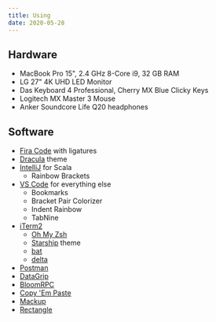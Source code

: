 ```yaml
---
title: Using
date: 2020-05-28
---
```


## Hardware

- MacBook Pro 15", 2.4 GHz 8-Core i9, 32 GB RAM
- LG 27" 4K UHD LED Monitor
- Das Keyboard 4 Professional, Cherry MX Blue Clicky Keys
- Logitech MX Master 3 Mouse
- Anker Soundcore Life Q20 headphones

## Software

- [Fira Code](https://github.com/tonsky/FiraCode) with ligatures
- [Dracula](https://draculatheme.com/) theme
- [IntelliJ](https://www.jetbrains.com/idea/) for Scala
  - Rainbow Brackets
- [VS Code](https://code.visualstudio.com/) for everything else
  - Bookmarks
  - Bracket Pair Colorizer
  - Indent Rainbow
  - TabNine
- [iTerm2](https://iterm2.com/)
  - [Oh My Zsh](https://github.com/ohmyzsh/ohmyzsh)
  - [Starship](https://starship.rs/) theme
  - [bat](https://github.com/sharkdp/bat)
  - [delta](https://github.com/dandavison/delta)
- [Postman](https://www.postman.com/)
- [DataGrip](https://www.jetbrains.com/datagrip/)
- [BloomRPC](https://github.com/uw-labs/bloomrpc)
- [Copy 'Em Paste](https://apprywhere.com/copy-em-paste.html)
- [Mackup](https://github.com/lra/mackup)
- [Rectangle](https://github.com/rxhanson/Rectangle)
